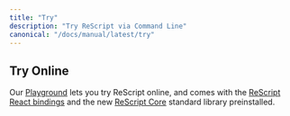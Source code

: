 ```yaml
---
title: "Try"
description: "Try ReScript via Command Line"
canonical: "/docs/manual/latest/try"
---
```


## Try Online

Our [Playground](/try) lets you try ReScript online, and comes with the [ReScript React bindings](/docs/react/latest/introduction) and the new [ReScript Core](https://github.com/rescript-lang/rescript-core) standard library preinstalled.
